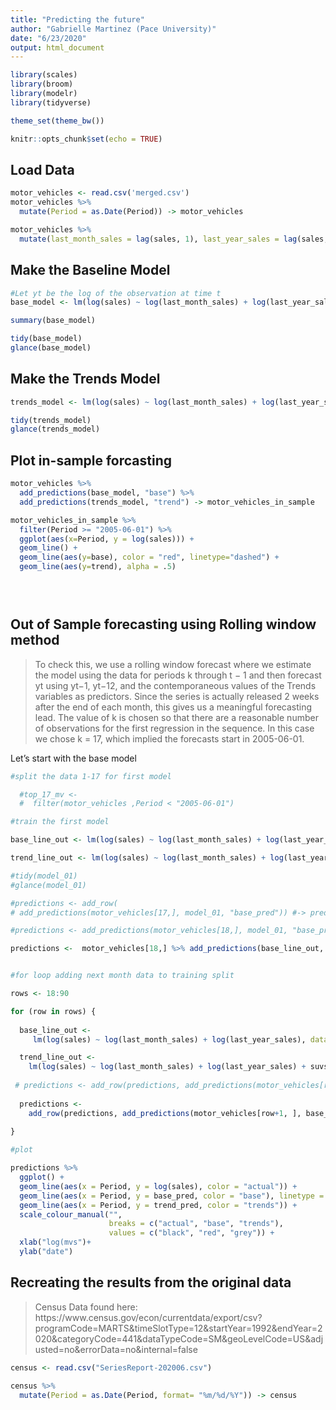```yaml
---
title: "Predicting the future"
author: "Gabrielle Martinez (Pace University)"
date: "6/23/2020"
output: html_document
---
```


```r
library(scales)
library(broom)
library(modelr)
library(tidyverse)

theme_set(theme_bw())

knitr::opts_chunk$set(echo = TRUE)
```

## Load Data

```r
motor_vehicles <- read.csv('merged.csv')
motor_vehicles %>%
  mutate(Period = as.Date(Period)) -> motor_vehicles

motor_vehicles %>% 
  mutate(last_month_sales = lag(sales, 1), last_year_sales = lag(sales, 12)) -> motor_vehicles
```

## Make the Baseline Model

```r

#Let yt be the log of the observation at time t
base_model <- lm(log(sales) ~ log(last_month_sales) + log(last_year_sales), data = motor_vehicles)

summary(base_model)

tidy(base_model)
glance(base_model)

```

## Make the Trends Model
```r

trends_model <- lm(log(sales) ~ log(last_month_sales) + log(last_year_sales) + suvs + insurance, data = motor_vehicles)

tidy(trends_model)
glance(trends_model)

```

## Plot in-sample forcasting
```r

motor_vehicles %>% 
  add_predictions(base_model, "base") %>%
  add_predictions(trends_model, "trend") -> motor_vehicles_in_sample

motor_vehicles_in_sample %>%
  filter(Period >= "2005-06-01") %>%
  ggplot(aes(x=Period, y = log(sales))) +
  geom_line() + 
  geom_line(aes(y=base), color = "red", linetype="dashed") +
  geom_line(aes(y=trend), alpha = .5)


  

```


## Out of Sample forecasting using Rolling window method

> To check this, we use a rolling window forecast where we estimate the model using
the data for periods k through t − 1 and then forecast yt using yt−1, yt−12, and the
contemporaneous values of the Trends variables as predictors. Since the series is actually
released 2 weeks after the end of each month, this gives us a meaningful forecasting lead.
The value of k is chosen so that there are a reasonable number of observations for the
first regression in the sequence. In this case we chose k = 17, which implied the forecasts
start in 2005-06-01.

Let's start with the base model
```r

#split the data 1-17 for first model

  #top_17_mv <- 
  #  filter(motor_vehicles ,Period < "2005-06-01")

#train the first model

base_line_out <- lm(log(sales) ~ log(last_month_sales) + log(last_year_sales), data=motor_vehicles[1:17,])

trend_line_out <- lm(log(sales) ~ log(last_month_sales) + log(last_year_sales) + suvs + insurance, data=motor_vehicles[1:17,])

#tidy(model_01)
#glance(model_01)

#predictions <- add_row(
# add_predictions(motor_vehicles[17,], model_01, "base_pred")) #-> predictions

#predictions <- add_predictions(motor_vehicles[18,], model_01, "base_pred")

predictions <-  motor_vehicles[18,] %>% add_predictions(base_line_out, "base_pred") %>% add_predictions(trend_line_out, "trend_pred")


#for loop adding next month data to training split

rows <- 18:90

for (row in rows) {
  
  base_line_out <- 
     lm(log(sales) ~ log(last_month_sales) + log(last_year_sales), data=motor_vehicles[1:row,])

  trend_line_out <- 
    lm(log(sales) ~ log(last_month_sales) + log(last_year_sales) + suvs + insurance, data=motor_vehicles[1:row,])
    
 # predictions <- add_row(predictions, add_predictions(motor_vehicles[row+1,], model_01, "base_pred"))
  
  predictions <- 
    add_row(predictions, add_predictions(motor_vehicles[row+1, ], base_line_out, "base_pred") %>% add_predictions(trend_line_out, "trend_pred"))
  
}

#plot

predictions %>%
  ggplot() +
  geom_line(aes(x = Period, y = log(sales), color = "actual")) +
  geom_line(aes(x = Period, y = base_pred, color = "base"), linetype = "dashed") +
  geom_line(aes(x = Period, y = trend_pred, color = "trends")) +
  scale_colour_manual("", 
                      breaks = c("actual", "base", "trends"),
                      values = c("black", "red", "grey")) +
  xlab("log(mvs")+
  ylab("date")

```


## Recreating the results from the original data

>Census Data found here: https://www.census.gov/econ/currentdata/export/csv?programCode=MARTS&timeSlotType=12&startYear=1992&endYear=2020&categoryCode=441&dataTypeCode=SM&geoLevelCode=US&adjusted=no&errorData=no&internal=false


```r

census <- read.csv("SeriesReport-202006.csv")

census %>% 
  mutate(Period = as.Date(Period, format= "%m/%d/%Y")) -> census




```





